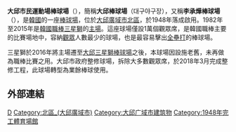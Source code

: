 {{Expand|time=2009-01-06}}
{{Infobox Stadium
| stadium_name = Daegu Baseball Stadium
| image= [[File:Daegu_Baseball_Stadium.jpg|300px]]
| location= [[韓國|韓國]][[大邱廣域市|大邱廣域市]]
| opened= 1948年4月20日
| owner= [[大邱廣域市|大邱廣域市]]
| surface = 人工草皮
| tenants = [[三星獅|三星獅]](1982~2015)
| seating_capacity= 13,941
}}

'''大邱市民運動場棒球場'''（{{lang-ko|대구시민운동장야구장}}），簡稱'''大邱棒球場'''（대구야구장），又稱'''李承燁棒球場'''（{{lang|ko|이승엽 야구장}}），是[[韓國|韓國]]的一座[[棒球場|棒球場]]，位於[[大邱廣域市|大邱廣域市]][[北區_(大邱)|北區]]，於1948年落成啟用。1982年至2015年是[[韓國職棒|韓國職棒]][[三星獅|三星獅]]的[[主場|主場]]。這座球場僅設1萬個觀眾席，是韓國職棒主要的比賽場地中，容納[[觀眾|觀眾]]人數最少的球場，也是最容易擊出[[全壘打|全壘打]]的棒球場。

三星獅於2016年將主場遷至[[大邱三星獅棒球場|大邱三星獅棒球場]]之後，本球場因設施老舊，未再做為職棒比賽之用。大邱市政府整修球場，拆除大多數觀眾席，於2018年3月完成整修工程，此球場轉型為業餘棒球使用。

==外部連結==
{{台灣棒球維基館}}
{{Gymnasium-stub}}
{{韓國職業棒球場}}

[[Category:韓國棒球場|D]]
[[Category:北區_(大邱廣域市)|Category:北區_(大邱廣域市)]]
[[Category:大邱广域市建筑物|Category:大邱广域市建筑物]]
[[Category:1948年完工體育場館|Category:1948年完工體育場館]]